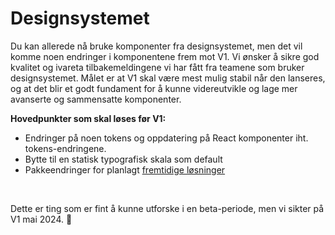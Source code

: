 
<Meta title='Oversikt' />

# Designsystemet

Du kan allerede nå bruke komponenter fra designsystemet, men det vil komme noen endringer i komponentene frem mot V1. Vi ønsker å sikre god kvalitet og ivareta tilbakemeldingene vi har fått fra teamene som bruker designsystemet.
Målet er at V1 skal være mest mulig stabil når den lanseres, og at det blir et godt fundament for å kunne videreutvikle og lage mer avanserte og sammensatte komponenter.

**Hovedpunkter som skal løses før V1:**

- Endringer på noen tokens og oppdatering på React komponenter iht. tokens-endringene.
- Bytte til en statisk typografisk skala som default
- Pakkeendringer for planlagt [fremtidige løsninger](https://github.com/digdir/designsystemet/issues/1435)

<br />

Dette er ting som er fint å kunne utforske i en beta-periode, men vi sikter på V1 mai 2024. 🌱
